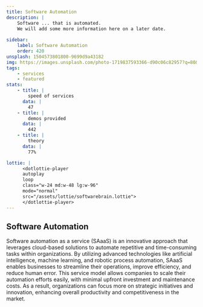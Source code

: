 ```yaml
---
title: Software Automation
description: |
    Software ... that is automated.
    We will add some more information here on a later date.
    
sidebar:
    label: Software Automation
    order: 420
unsplash: 1504573801800-9699d9a43182
img: https://images.unsplash.com/photo-1719837593366-d90c06c82957?q=80&w=1970&auto=format&fit=crop&ixlib=rb-4.0.3
tags:
    - services
    - featured
stats:
    - title: |
        speed of services
      data: |
        47
    - title: |
        demos provided
      data: |
        442
    - title: |
        theory
      data: |
        77%

lottie: |
      <dotlottie-player
      autoplay
      loop
      class="w-24 md:w-48 lg:w-96"
      mode="normal"
      src="/assets/lottie/softwarebrain.lottie">
      </dotlottie-player>
---
```


## Software Automation

Software automation as a service (SAaaS) is an innovative approach that leverages cloud-based solutions to automate repetitive and time-consuming tasks within organizations.
By utilizing advanced technologies like artificial intelligence, machine learning, and robotic process automation, SAaaS enables businesses to streamline their operations, improve efficiency, and reduce human error.
This service model allows companies to scale their automation efforts easily, with minimal upfront investment and maintenance costs.
As a result, organizations can focus more on strategic initiatives and innovation, enhancing overall productivity and competitiveness in the market.